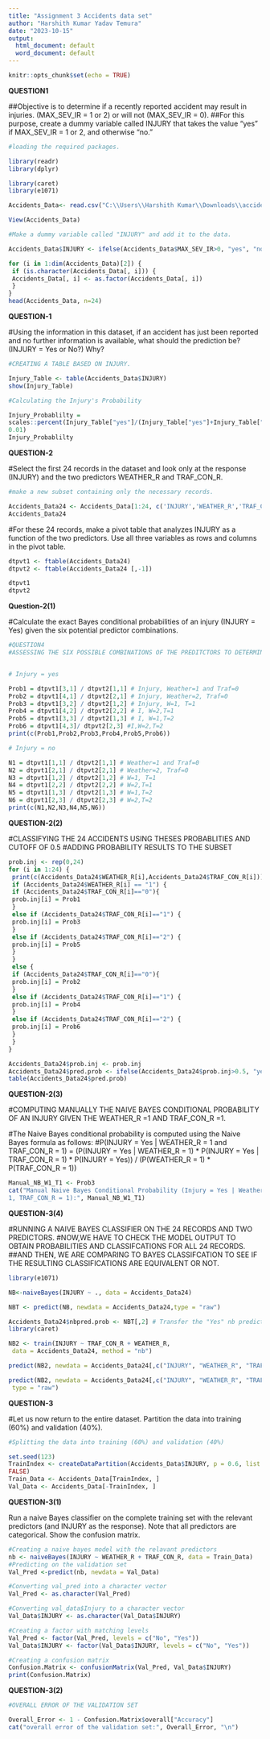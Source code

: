 ---
title: "Assignment 3 Accidents data set"
author: "Harshith Kumar Yadav Temura"
date: "2023-10-15"
output:
  html_document: default
  word_document: default
---

```{r setup, include=FALSE}
knitr::opts_chunk$set(echo = TRUE)
```

**QUESTION1**

##Objective is to determine if a recently reported accident may result in injuries. (MAX_SEV_IR = 1 or 2) or will not (MAX_SEV_IR = 0). 
##For this purpose, create a dummy variable called INJURY that takes the value “yes” if MAX_SEV_IR = 1 or 2, and otherwise “no.”

```{r}
#loading the required packages.

library(readr)
library(dplyr)

```

```{r}

library(caret)
library(e1071)

```

```{r}
Accidents_Data<- read.csv("C:\\Users\\Harshith Kumar\\Downloads\\accidentsFull.csv")

View(Accidents_Data)

```

```{r}

#Make a dummy variable called "INJURY" and add it to the data.

Accidents_Data$INJURY <- ifelse(Accidents_Data$MAX_SEV_IR>0, "yes", "no")

for (i in 1:dim(Accidents_Data)[2]) {
 if (is.character(Accidents_Data[, i])) {
 Accidents_Data[, i] <- as.factor(Accidents_Data[, i])
 }
}
head(Accidents_Data, n=24)

```

**QUESTION-1**

#Using the information in this dataset, if an accident has just been reported and no further information is available, what should the prediction be? (INJURY = Yes or No?) Why?

```{r}
#CREATING A TABLE BASED ON INJURY.

Injury_Table <- table(Accidents_Data$INJURY)
show(Injury_Table)

```
```{r}
#Calculating the Injury's Probability 

Injury_Probablilty = 
scales::percent(Injury_Table["yes"]/(Injury_Table["yes"]+Injury_Table["no"]),
0.01)
Injury_Probablilty

```
**QUESTION-2**

#Select the first 24 records in the dataset and look only at the response (INJURY) and the two predictors WEATHER_R and TRAF_CON_R. 

```{r}
#make a new subset containing only the necessary records.

Accidents_Data24 <- Accidents_Data[1:24, c('INJURY','WEATHER_R','TRAF_CON_R')] 
Accidents_Data24

```

#For these 24 records, make a pivot table that analyzes INJURY as a function of the two predictors. Use all three variables as rows and columns in the pivot table.

```{r}
dtpvt1 <- ftable(Accidents_Data24)
dtpvt2 <- ftable(Accidents_Data24 [,-1])

dtpvt1
dtpvt2

```
**Question-2(1)**

#Calculate the exact Bayes conditional probabilities of an injury (INJURY = Yes) given the six potential predictor combinations.


```{r}

#QUESTION4
#ASSESSING THE SIX POSSIBLE COMBINATIONS OF THE PREDITCTORS TO DETERMINE THE BAYES CONDITIONAL PROBABILITIES OF A INJURY (INJURY = YES).


# Injury = yes

Prob1 = dtpvt1[3,1] / dtpvt2[1,1] # Injury, Weather=1 and Traf=0
Prob2 = dtpvt1[4,1] / dtpvt2[2,1] # Injury, Weather=2, Traf=0
Prob3 = dtpvt1[3,2] / dtpvt2[1,2] # Injury, W=1, T=1
Prob4 = dtpvt1[4,2] / dtpvt2[2,2] # I, W=2,T=1
Prob5 = dtpvt1[3,3] / dtpvt2[1,3] # I, W=1,T=2
Prob6 = dtpvt1[4,3]/ dtpvt2[2,3] #I,W=2,T=2
print(c(Prob1,Prob2,Prob3,Prob4,Prob5,Prob6))

# Injury = no

N1 = dtpvt1[1,1] / dtpvt2[1,1] # Weather=1 and Traf=0
N2 = dtpvt1[2,1] / dtpvt2[2,1] # Weather=2, Traf=0
N3 = dtpvt1[1,2] / dtpvt2[1,2] # W=1, T=1
N4 = dtpvt1[2,2] / dtpvt2[2,2] # W=2,T=1
N5 = dtpvt1[1,3] / dtpvt2[1,3] # W=1,T=2
N6 = dtpvt1[2,3] / dtpvt2[2,3] # W=2,T=2
print(c(N1,N2,N3,N4,N5,N6))


```

**QUESTION-2(2)**

#CLASSIFYING THE 24 ACCIDENTS USING THESES PROBABLITIES AND CUTOFF OF 0.5
#ADDING PROBABILITY RESULTS TO THE SUBSET 

```{r}
prob.inj <- rep(0,24)
for (i in 1:24) {
 print(c(Accidents_Data24$WEATHER_R[i],Accidents_Data24$TRAF_CON_R[i]))
 if (Accidents_Data24$WEATHER_R[i] == "1") {
 if (Accidents_Data24$TRAF_CON_R[i]=="0"){
 prob.inj[i] = Prob1
 }
 else if (Accidents_Data24$TRAF_CON_R[i]=="1") {
 prob.inj[i] = Prob3
 }
 else if (Accidents_Data24$TRAF_CON_R[i]=="2") {
 prob.inj[i] = Prob5
 }
 }
 else {
 if (Accidents_Data24$TRAF_CON_R[i]=="0"){
 prob.inj[i] = Prob2
 }
 else if (Accidents_Data24$TRAF_CON_R[i]=="1") {
 prob.inj[i] = Prob4
 }
 else if (Accidents_Data24$TRAF_CON_R[i]=="2") {
 prob.inj[i] = Prob6
 }
 }
}

```
```{r}
Accidents_Data24$prob.inj <- prob.inj
Accidents_Data24$pred.prob <- ifelse(Accidents_Data24$prob.inj>0.5, "yes", "no")
table(Accidents_Data24$pred.prob)
```

**QUESTION-2(3)**

#COMPUTING MANUALLY THE NAIVE BAYES CONDITIONAL PROBABILITY OF AN INJURY GIVEN THE WEATHER_R =1 AND TRAF_CON_R =1.

#The Naive Bayes conditional probability is computed using the Naive Bayes formula as follows:
#P(INJURY = Yes | WEATHER_R = 1 and TRAF_CON_R = 1) = (P(INJURY = Yes | WEATHER_R = 1) * P(INJURY = Yes | TRAF_CON_R = 1) * P(INJURY = Yes)) / (P(WEATHER_R = 1) * P(TRAF_CON_R = 1))

```{r}

Manual_NB_W1_T1 <- Prob3
cat("Manual Naive Bayes Conditional Probability (Injury = Yes | Weather_R = 
1, TRAF_CON_R = 1):", Manual_NB_W1_T1)

```
**QUESTION-3(4)**

#RUNNING A NAIVE BAYES CLASSIFIER ON THE 24 RECORDS AND TWO PREDICTORS.
#NOW,WE HAVE TO CHECK THE MODEL OUTPUT TO OBTAIN PROBABILITIES AND CLASSIFCATIONS FOR ALL 24 RECORDS.
##AND THEN, WE ARE COMPARING TO BAYES CLASSIFCATION TO SEE IF THE RESULTING CLASSIFICATIONS ARE EQUIVALENT OR NOT.

```{r}
library(e1071)

NB<-naiveBayes(INJURY ~ ., data = Accidents_Data24)

NBT <- predict(NB, newdata = Accidents_Data24,type = "raw")

Accidents_Data24$nbpred.prob <- NBT[,2] # Transfer the "Yes" nb prediction
library(caret)

NB2 <- train(INJURY ~ TRAF_CON_R + WEATHER_R, 
 data = Accidents_Data24, method = "nb")

predict(NB2, newdata = Accidents_Data24[,c("INJURY", "WEATHER_R", "TRAF_CON_R")])

predict(NB2, newdata = Accidents_Data24[,c("INJURY", "WEATHER_R", "TRAF_CON_R")],
 type = "raw")


```


**QUESTION-3**

#Let us now return to the entire dataset. Partition the data into training (60%) and validation (40%). 

```{r}

#Splitting the data into training (60%) and validation (40%)

set.seed(123)
TrainIndex <- createDataPartition(Accidents_Data$INJURY, p = 0.6, list =
FALSE)
Train_Data <- Accidents_Data[TrainIndex, ]
Val_Data <- Accidents_Data[-TrainIndex, ]

```

**QUESTION-3(1)**

Run a naive Bayes classifier on the complete training set with the relevant predictors (and INJURY as the response). Note that all predictors are categorical. Show the confusion matrix.

```{r}

#Creating a naive bayes model with the relavant predictors
nb <- naiveBayes(INJURY ~ WEATHER_R + TRAF_CON_R, data = Train_Data)
#Predicting on the validation set
Val_Pred <-predict(nb, newdata = Val_Data)

#Converting val_pred into a character vector
Val_Pred <- as.character(Val_Pred)

#Converting val_data$Injury to a character vector
Val_Data$INJURY <- as.character(Val_Data$INJURY)

#Creating a factor with matching levels
Val_Pred <- factor(Val_Pred, levels = c("No", "Yes"))
Val_Data$INJURY <- factor(Val_Data$INJURY, levels = c("No", "Yes"))

#Creating a confusion matrix
Confusion.Matrix <- confusionMatrix(Val_Pred, Val_Data$INJURY)
print(Confusion.Matrix)

```

**QUESTION-3(2)**

```{r}
#OVERALL ERROR OF THE VALIDATION SET 

Overall_Error <- 1 - Confusion.Matrix$overall["Accuracy"]
cat("overall error of the validation set:", Overall_Error, "\n")


```



